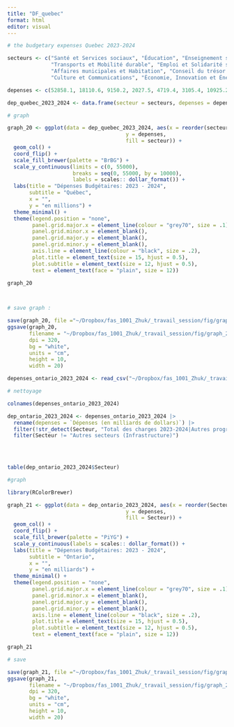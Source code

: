 ```yaml
---
title: "DF_quebec"
format: html
editor: visual
---
```


```r
# the budgetary expenses Quebec 2023-2024

secteurs <- c("Santé et Services sociaux", "Éducation", "Enseignement supérieur", 
              "Transports et Mobilité durable", "Emploi et Solidarité sociale", 
              "Affaires municipales et Habitation", "Conseil du trésor et Administration gouvernementale", 
              "Culture et Communications", "Économie, Innovation et Énergie", "Famille")

depenses <- c(52858.1, 18110.6, 9150.2, 2027.5, 4719.4, 3105.4, 10925.2, 1079.6, 1570.1, 3623.6)

dep_quebec_2023_2024 <- data.frame(secteur = secteurs, depenses = depenses)

```

```r
# graph

graph_20 <- ggplot(data = dep_quebec_2023_2024, aes(x = reorder(secteur, depenses), 
                                      y = depenses, 
                                      fill = secteur)) +
  geom_col() +
  coord_flip() +
  scale_fill_brewer(palette = "BrBG") +
  scale_y_continuous(limits = c(0, 55000), 
                     breaks = seq(0, 55000, by = 10000), 
                     labels = scales:: dollar_format()) +
  labs(title = "Dépenses Budgétaires: 2023 - 2024",
       subtitle = "Québec",
       x = "",
       y = "en millions") +
  theme_minimal() +
  theme(legend.position = "none", 
        panel.grid.major.x = element_line(colour = "grey70", size = .1), 
        panel.grid.minor.x = element_blank(),
        panel.grid.major.y = element_blank(),
        panel.grid.minor.y = element_blank(), 
        axis.line = element_line(colour = "black", size = .2),
        plot.title = element_text(size = 15, hjust = 0.5),
        plot.subtitle = element_text(size = 12, hjust = 0.5), 
        text = element_text(face = "plain", size = 12))

graph_20

  
```

```r
# save graph : 

save(graph_20, file ="~/Dropbox/fas_1001_Zhuk/_travail_session/fig/graph_20.Rda")
ggsave(graph_20, 
       filename = "~/Dropbox/fas_1001_Zhuk/_travail_session/fig/graph_20.png",
       dpi = 320, 
       bg = "white",
       units = "cm",
       height = 10, 
       width = 20)
```


```r
depenses_ontario_2023_2024 <- read_csv("~/Dropbox/fas_1001_Zhuk/_travail_session/Data/depenses_budgetaires_ontario_2023_2024.csv")

```
```r
# nettoyage 

colnames(depenses_ontario_2023_2024)

dep_ontario_2023_2024 <- depenses_ontario_2023_2024 |> 
  rename(depenses = `Dépenses (en milliards de dollars)`) |> 
  filter(!str_detect(Secteur, "Total des charges 2023-2024|Autres programmes|Total dépenses Infrastructure")) |> 
  filter(Secteur != "Autres secteurs (Infrastructure)")
           
           


table(dep_ontario_2023_2024$Secteur)
```



```r
#graph 

library(RColorBrewer)

graph_21 <- ggplot(data = dep_ontario_2023_2024, aes(x = reorder(Secteur, depenses), 
                                      y = depenses, 
                                      fill = Secteur)) +
  geom_col() +
  coord_flip() +
  scale_fill_brewer(palette = "PiYG") +
  scale_y_continuous(labels = scales:: dollar_format()) +
  labs(title = "Dépenses Budgétaires: 2023 - 2024",
       subtitle = "Ontario",
       x = "",
       y = "en milliards") +
  theme_minimal() +
  theme(legend.position = "none", 
        panel.grid.major.x = element_line(colour = "grey70", size = .1), 
        panel.grid.minor.x = element_blank(),
        panel.grid.major.y = element_blank(),
        panel.grid.minor.y = element_blank(), 
        axis.line = element_line(colour = "black", size = .2),
        plot.title = element_text(size = 15, hjust = 0.5),
        plot.subtitle = element_text(size = 12, hjust = 0.5), 
        text = element_text(face = "plain", size = 12))

graph_21

```

```r
# save 

save(graph_21, file ="~/Dropbox/fas_1001_Zhuk/_travail_session/fig/graph_21.Rda")
ggsave(graph_21, 
       filename = "~/Dropbox/fas_1001_Zhuk/_travail_session/fig/graph_21.png",
       dpi = 320, 
       bg = "white",
       units = "cm",
       height = 10, 
       width = 20)
```

